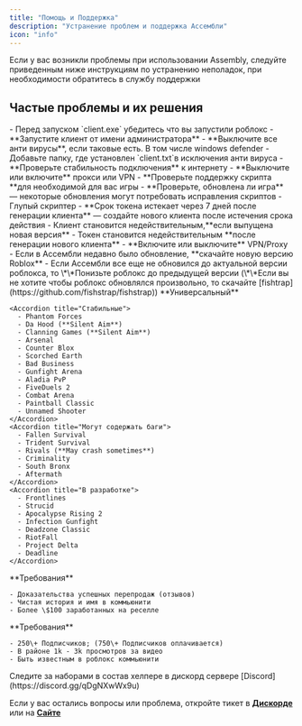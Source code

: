 ```yaml
---
title: "Помощь и Поддержка"
description: "Устранение проблем и поддержка Ассембли"
icon: "info"
---
```


<Info>
  Если у вас возникли проблемы при использовании Assembly, следуйте приведенным ниже инструкциям по устранению неполадок, при необходимости обратитесь в службу поддержки
</Info>

## Частые проблемы и их решения

<AccordionGroup>
  <Accordion title="Клиент не работает">
    - Перед запуском `client.exe` убедитесь что вы запустили роблокс
    - **Запустите клиент от имени администратора**
  </Accordion>
  <Accordion title="Лоадер не запускается">
    - **Выключите все анти вирусы**, если таковые есть. В том числе windows defender
    - Добавьте папку, где установлен `client.txt`в исключения анти вируса
  </Accordion>
  <Accordion title="Ошибка подключения">
    - **Проверьте стабильность подключения** к интернету
    - **Выключите или включите** прокси или VPN
  </Accordion>
  <Accordion title="Скрипты не загружаются или не работает корректно">
    - **Проверьте поддержку скрипта **для необходимой для вас игры
    - **Проверьте, обновлена ли игра** — некоторые обновления могут потребовать исправления скриптов
    - Глупый скриптер
  </Accordion>
  <Accordion title="Почему лоадер больше не работает">
    - **Срок токена истекает через 7 дней после генерации клиента** — создайте нового клиента после истечения срока действия
    - Клиент становится недействительным,**если выпущена новая версия** 
    - Токен становится недействительным **после генерации нового клиента**
  </Accordion>
  <Accordion title="Файл не найден на сервере / Сайт Ассембли не грузится">
    - **Включите или выключите** VPN/Proxy
  </Accordion>
  <Accordion title="Несовпадение версий роблокса">
    - Если в Ассембли недавно было обновление, **скачайте новую версию Roblox**
    - Если Ассембли все еще не обновился до актуальной версии роблокса, то \*\*Понизьте роблокс до предыдущей версии (\*\*Если вы не хотите чтобы роблокс обновлялся произвольно, то скачайте [fishtrap](https://github.com/fishstrap/fishstrap))
  </Accordion>
</AccordionGroup>

<AccordionGroup>
  <Accordion title="Какие игры поддерживаются?">
    **Универсальный**

    <Accordion title="Стабильные">
      - Phantom Forces
      - Da Hood (**Silent Aim**)
      - Clanning Games (**Silent Aim**)
      - Arsenal
      - Counter Blox
      - Scorched Earth
      - Bad Business
      - Gunfight Arena
      - Aladia PvP
      - FiveDuels 2
      - Combat Arena
      - Paintball Classic
      - Unnamed Shooter
    </Accordion>
    <Accordion title="Могут содержать баги">
      - Fallen Survival
      - Trident Survival
      - Rivals (**May crash sometimes**)
      - Criminality
      - South Bronx
      - Aftermath
    </Accordion>
    <Accordion title="В разработке">
      - Frontlines
      - Strucid
      - Apocalypse Rising 2
      - Infection Gunfight
      - Deadzone Classic
      - RiotFall
      - Project Delta
      - Deadline
    </Accordion>
  </Accordion>
</AccordionGroup>

<AccordionGroup>
  <Accordion title="Хотите стать реселлером?">
    **Требования**

    - Доказательства успешных перепродаж (отзывов)
    - Чистая история и имя в коммьюнити
    - Более \$100 заработанных на реселле
  </Accordion>
  <Accordion title="Хотите стать медиа партнером?">
    **Требования**

    - 250\+ Подписчиков; (750\+ Подписчиков оплачивается)
    - В районе 1k - 3k просмотров за видео
    - Быть известным в роблокс коммьюнити
  </Accordion>
  <Accordion title="Хотите стать хелпером?">
    Следите за наборами в состав хелпере в дискорд сервере [Discord](https://discord.gg/qDgNXwWx9u)
  </Accordion>
</AccordionGroup>

Если у вас остались вопросы или проблема, откройте тикет в [**Дискорде**](https://discord.gg/qDgNXwWx9u) или на [**Сайте**](https://auth.assembly.lol/tickets)